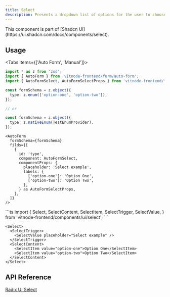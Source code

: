 ```yaml
---
title: Select
description: Presents a dropdown list of options for the user to choose from, activated by clicking a button.
---
```



<ImageZoom src={img} className="max-w-xs" alt="Select" />

<Callout title="Shadcn UI">
  This component is part of [Shadcn
  UI](https://ui.shadcn.com/docs/components/select).
</Callout>

## Usage


<Tabs items={['Auto Form', 'Manual']}>
  <Tab value="Auto Form">
```ts
import * as z from 'zod';
import { AutoForm } from 'vitnode-frontend/form/auto-form';
import { AutoFormSelect, AutoFormSelectProps } from 'vitnode-frontend/form/fields/select';
```

```ts
const formSchema = z.object({
  type: z.enum(['option-one', 'option-two']),
});

// or

const formSchema = z.object({
  type: z.nativeEnum(TestEnumProvider),
});
```

```tsx
<AutoForm
  formSchema={formSchema}
  filds={[
    {
      id: 'type',
      component: AutoFormSelect,
      componentProps: {
        placeholder: 'Select example',
        labels: {
          ['option-one']: 'Option One',
          ['option-two']: 'Option Two',
        },
      } as AutoFormSelectProps,
    },
  ]}
/>
```

  </Tab>

  <Tab value="Manual">
```ts
import {
  Select,
  SelectContent,
  SelectItem,
  SelectTrigger,
  SelectValue,
} from 'vitnode-frontend/components/ui/select';
```

```tsx
<Select>
  <SelectTrigger>
    <SelectValue placeholder="Select example" />
  </SelectTrigger>
  <SelectContent>
    <SelectItem value="option-one">Option One</SelectItem>
    <SelectItem value="option-two">Option Two</SelectItem>
  </SelectContent>
</Select>
```

  </Tab>
</Tabs>

## API Reference

[Radix UI Select](https://www.radix-ui.com/primitives/docs/components/select#api-reference)
